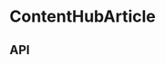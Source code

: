 
<Meta title="Components/ContentHubArticle" component={ContentHubArticle} />

# ContentHubArticle

<Preview>
  <Story name="Base component">
    <Podium horizontalPadding="small" verticalPadding="small">
      <ContentHubArticle
        id={ContentHubArticleFixture.id}
        dataTestRef={ContentHubArticleFixture.dataTestRef}
        isHorizontal={knobs.select('isHorizontal', [true, false], true, 'Content')}
        isReadMore={knobs.select('isReadMore', [true, false], false, 'Content')}
        isMenuItem={knobs.select('isMenuItem', [true, false], false, 'Content')}
        readingTime={knobs.text('readingTime', ContentHubArticleFixture.readingTime, 'Content')}
        verticalThumbnail={ContentHubArticleFixture.verticalThumbnail}
        horizontalThumbnail={ContentHubArticleFixture.horizontalThumbnail}
        title={knobs.text('title', ContentHubArticleFixture.title, 'Content')}
        category={knobs.select('category', ['Culture', 'Product', 'The Weekly', 'Aesop Spotify'], 'Culture', 'Content')}
        uri={ContentHubArticleFixture.uri}
      />
    </Podium>
  </Story>
</Preview>

## API

<Props of={ContentHubArticle} />
